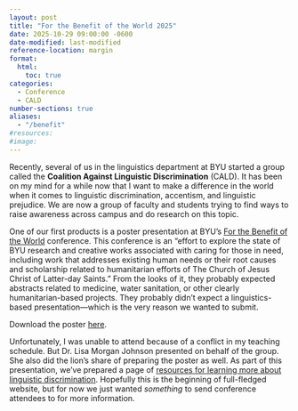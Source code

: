 ```yaml
---
layout: post
title: "For the Benefit of the World 2025"
date: 2025-10-29 09:00:00 -0600
date-modified: last-modified
reference-location: margin
format:
  html:
    toc: true
categories:
  - Conference
  - CALD
number-sections: true
aliases: 
  - "/benefit"
#resources: 
#image: 
---
```


Recently, several of us in the linguistics department at BYU started a group called the **Coalition Against Linguistic Discrimination** (CALD). It has been on my mind for a while now that I want to make a difference in the world when it comes to linguistic discrimination, accentism, and linguistic prejudice. We are now a group of faculty and students trying to find ways to raise awareness across campus and do research on this topic. 

One of our first products is a poster presentation at BYU's [For the Benefit of the World](https://forthebenefitoftheworld.byu.edu) conference. This conference is an "effort to explore the state of BYU research and creative works associated with caring for those in need, including work that addresses existing human needs or their root causes and scholarship related to humanitarian efforts of The Church of Jesus Christ of Latter-day Saints." From the looks of it, they probably expected abstracts related to medicine, water sanitation, or other clearly humanitarian-based projects. They probably didn't expect a linguistics-based presentation---which is the very reason we wanted to submit.

:::{.callout-tip}
Download the poster [here](/downloads/251114-BenefitOfTheWorld.pdf).
:::

Unfortunately, I was unable to attend because of a conflict in my teaching schedule. But Dr. Lisa Morgan Johnson presented on behalf of the group. She also did the lion's share of preparing the poster as well. As part of this presentation, we've prepared a page of [resources for learning more about linguistic discrimination](pages/linguistic-discrimination.html). Hopefully this is the beginning of full-fledged website, but for now we just wanted *something* to send conference attendees to for more information. 

